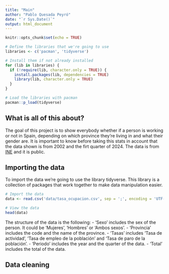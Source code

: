 ```yaml
---
title: "Main"
author: "Pablo Quesada Peyró"
date: "`r Sys.Date()`"
output: html_document
---
```


```r
knitr::opts_chunk$set(echo = TRUE)
```
```r
# Define the libraries that we're going to use
libraries <- c('pacman', 'tidyverse')

# Install them if not already installed
for (lib in libraries) {
  if (!require(lib, character.only = TRUE)) {
    install.packages(lib, dependencies = TRUE)
    library(lib, character.only = TRUE)
  }
}

# Load the libraries with pacman
pacman::p_load(tidyverse)
```

## What is all of this about?

The goal of this project is to show everybody whether if a person is working or not in Spain, depending on which province they're living in and what their gender are. It is important to know before taking this stats in account that the data shown is from 2002 and the firt quarter of 2024. The data is from [INE](https://www.ine.es/jaxiT3/Tabla.htm?t=65349) and it is public.


## Importing the data

To import the data we're going to use the library tidyverse. This library is a collection of packages that work together to make data manipulation easier. 

```r
# Import the data
data <- read.csv('data/tasa_ocupacion.csv', sep = ';', encoding = 'UTF-8')

# View the data
head(data)
```

The structure of the data is the following:
- 'Sexo' includes the sex of the person. It could be 'Mujeres', 'Hombres' or 'Ambos sexos'.
- 'Provincia' includes the code and the name of the province.
- 'Tasas' includes 'Tasa de actividad', 'Tasa de empleo de la población' and 'Tasa de paro de la población'.
- 'Periodo' includes the year and the quarter of the data.
- 'Total' includes the total of the data.


## Data cleaning


